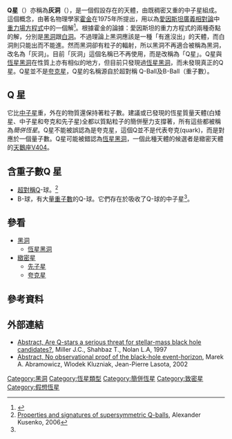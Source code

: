 '''Q星'''（{{lang-en|Q-Star}}）亦稱為'''灰洞'''（{{lang-en|grey hole}}），是一個假設存在的天體，由既稠密又重的中子星組成。這個概念，由著名物理學家[[霍金|霍金]]在1975年所提出，用以為[[愛因斯坦|愛因斯坦]][[廣義相對論|廣義相對論]]中[[愛因斯坦場方程式|重力場方程式]]中的一個解<ref>{{cite web | url=http://tamweb.tam.gov.tw/faq/97121507.htm | title=什麼是“灰洞”？ | accessdate=2010-08-01 | archive-date=2009-06-30 | archive-url=https://web.archive.org/web/20090630130424/http://tamweb.tam.gov.tw/faq/97121507.htm | dead-url=no }}</ref>。根據霍金的論據：愛因斯坦的重力方程式的兩種奇點的解，分別是[[黑洞|黑洞]]跟[[白洞|白洞]]。不過理論上黑洞應該是一種「有進沒出」的天體，而白洞則只能出而不能進。然而黑洞卻有粒子的輻射，所以黑洞不再適合被稱為黑洞，改名為「灰洞」。目前「灰洞」這個名稱已不再使用，而是改稱為「Q星」。Q星與[[恆星黑洞|恆星黑洞]]在性質上亦有相似的地方，但目前只發現過[[恆星黑洞|恆星黑洞]]，而未發現真正的Q星。Q星並不是[[夸克星|夸克星]]，Q星的名稱源自於超對稱 Q-Ball及B-Ball（重子數）。

== Q 星 ==
它比[[中子星|中子星]]重，外在的物質還保持著粒子數。建議或已發現的恆星質量天體(白矮星、中子星和夸克和先子星)全都以質點粒子的簡併壓力支撐著，所有這些都被稱為''簡併恆星''。Q星不能被誤認為是夸克星，這個Q並不是代表夸克(quark)，而是對應於一個量子數。Q星可能被錯認為[[恆星黑洞|恆星黑洞]]，一個此種天體的候選者是緻密天體的[[天鵝座V404|天鵝座V404]]。

== 含重子數Q 星 ==
* [[超對稱|超對稱]]Q-球。<ref name=alex>[http://xxx.lanl.gov/abs/hep-ph/0612159 Properties and signatures of supersymmetric Q-balls], Alexander Kusenko, 2006</ref>
* B-球，有大量[[重子數|重子數]]的Q-球。它們存在於吸收了Q-球的中子星<ref name=alex />。

== 參看 ==
* [[黑洞|黑洞]]
** [[恆星黑洞|恆星黑洞]]
* [[緻密星|緻密星]]
** [[先子星|先子星]]
** [[夸克星|夸克星]]

== 參考資料 ==
{{reflist}}

== 外部連結 ==
* [http://arxiv.org/abs/astro-ph/9708065 Abstract, Are Q-stars a serious threat for stellar-mass black hole candidates?]{{Wayback|url=http://arxiv.org/abs/astro-ph/9708065 |date=20160817162935 }}, Miller J.C., Shahbaz T., Nolan L.A, 1997
* [http://arxiv.org/abs/astro-ph/0207270 Abstract, No observational proof of the black-hole event-horizon]{{Wayback|url=http://arxiv.org/abs/astro-ph/0207270 |date=20160817082806 }}, Marek A. Abramowicz, Wlodek Kluzniak, Jean-Pierre Lasota, 2002
{{黑洞}}
{{超新星}}
{{恒星}}

{{Star-stub}}

[[Category:黑洞|Category:黑洞]]
[[Category:恆星類型|Category:恆星類型]]
[[Category:簡併恆星|Category:簡併恆星]]
[[Category:致密星|Category:致密星]]
[[Category:假想恆星|Category:假想恆星]]